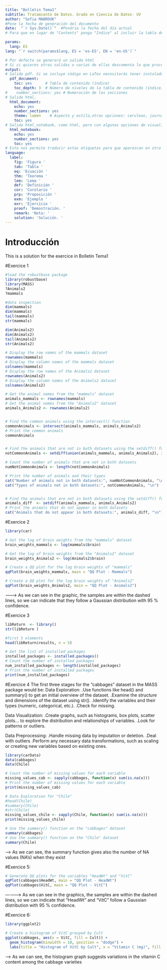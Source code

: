```yaml
---
title: "Bolletin Tema1"
subtitle: Tratamiento de Datos. Grado en Ciencia de Datos- UV
author: "Sofia MABROUK"
#Pone la fecha de generación del documento
date:  "`r Sys.Date()`"  #Pondría la fecha del día actual
# Para que en lugar de "Contents" ponga "Indice" al incluir la tabla de contenido

params:
  lang: ES
lang: "`r switch(params$lang, ES = 'es-ES', EN = 'en-US')`"

# Por defecto se generará un salida html
# Si si quieres otras salidas o varias de ellas descomenta lo que proceda
output:
# Salida pdf. Si se incluye código en LaTex necesitarás tener instalado un compilador de Latex
  pdf_document:
    toc: yes      # Tabla de contenido (índice)
    toc_depth: 3  # Número de niveles de la tabla de contenido (índice) # 1, ##2,###3
#    number_sections: yes # Numeración de las secciones
# Salida html, 
  html_document:
    echo: yes
    number_sections: yes
    theme: lumen    # Aspecto y estilo,otras opciones: cerulean, journal, flatly, darkly, readable, spacelab, united, cosmo, lumen, paper, sandstone, simplex, and yeti 
    toc: yes
# Salida html_notebook, como html, pero con algunas opciones de visualización
  html_notebook:
    echo: yes
    number_sections: yes
    toc: yes
# Esto nos permite traducir estas etiquetas para que aparezcan en otro idioma en caso de que se usen en el documento para referenciar a figuras, tablas, etc
language:
  label:
    fig: 'Figura '
    tab: 'Tabla '
    eq: 'Ecuación '
    thm: 'Teorema '
    lem: 'Lema '
    def: 'Definición '
    cor: 'Corolario '
    prp: 'Proposición '
    exm: 'Ejemplo '
    exr: 'Ejercicio '
    proof: 'Demostración. '
    remark: 'Nota: '
    solution: 'Solución. '
---
```


# Introducción
This is a solution for the exercice in Bolletin Tema1

#Exercice 1

```r
#load the robustbase package
library(robustbase)
library(MASS)
?Animals2
?mammals

#data inspection
dim(mammals)
dim(mammals)
tail(mammals)
str(mammals)

dim(Animals2)
dim(Animals2)
tail(Animals2)
str(Animals2)

# Display the row names of the mammals dataset
rownames(mammals)
# Display the column names of the mammals dataset
colnames(mammals)
# Display the row names of the Animals2 dataset
rownames(Animals2)
# Display the column names of the Animals2 dataset
colnames(Animals2)

# Get the animal names from the "mammals" dataset
animals_mammals <- rownames(mammals)
# Get the animal names from the "Animals2" dataset
animals_Animals2 <- rownames(Animals2)


# Find the common animals using the intersect() function
commonAnimals <- intersect(animals_mammals, animals_Animals2)
# Print the common animals
commonAnimals


# Find the animals that are not in both datasets using the setdiff() function
notCommonAnimals <- setdiff(union(animals_mammals, animals_Animals2), intersect(animals_mammals, animals_Animals2))

# Count the number of animals that are not in both datasets
numNotCommonAnimals <- length(notCommonAnimals)

# Print the number of animals and their types
cat("Number of animals not in both datasets:", numNotCommonAnimals, "\n")
cat("Types of animals not in both datasets:", notCommonAnimals, "\n")


# Find the animals that are not in both datasets using the setdiff() function
animals_diff  <- setdiff(animals_mammals, animals_Animals2)
# Print the animals that do not appear in both datasets
cat("Animals that do not appear in both datasets:", animals_diff, "\n")


```

#Exercice 2
```r
library(car)

# Get the log of brain weights from the "mammals" dataset
brain_weights_mammals <- log(mammals$brain)

# Get the log of brain weights from the "Animals2" dataset
brain_weights_Animals2 <- log(Animals2$brain)

# Create a QQ plot for the log brain weights of "mammals"
qqPlot(brain_weights_mammals, main = "QQ Plot - Mammals")

# Create a QQ plot for the log brain weights of "Animals2"
qqPlot(brain_weights_Animals2, main = "QQ Plot - Animals2")
```
--------> As we can see in the graphic, the samples are within the dashed lines, so
we can indicate that they follow a Gaussian distribution with 95 % confidence.

#Exercice 3
```r
libReturn  <- library()
str(libReturn )

#first 5 elements
head(libReturn$results, n = 5)

# Get the list of installed packages
installed_packages <- installed.packages()
# Count the number of installed packages
num_installed_packages <- length(installed_packages)
# Print the number of installed packages
print(num_installed_packages)
```

#Exercice 4
The first three stages for the "cabbages" dataset in the MASS package would be:
Data Exploration:
    .Use functions like head() and summary() to get an initial overview of the dataset.
    .Examine the structure and dimensions of the dataset using str().
    .Identify the variables and their types (numeric, categorical, etc.).
    .Check for missing.
    
Data Visualization:
     .Create graphs, such as histograms, box plots, scatter plots... to explore the distribution and relationships of variables.
     .Look for patterns or outliers.
     
Data Preprocessing:
      .Handle missing data by imputation or deletion.
      .Deal with outliers
      .Perform any necessary data transformations, such as scaling or creating new variables based on existing ones.
```r
library(carData)
data(cabbages)
data(Chile)

# Count the number of missing values for each variable
missing_values_cab <- sapply(cabbages, function(x) sum(is.na(x)))
# Print the number of missing values for each variable
print(missing_values_cab)

# Data Exploration for "Chile"
#head(Chile)
#summary(Chile)
#str(Chile)
missing_values_chile <- sapply(Chile, function(x) sum(is.na(x)))
print(missing_values_chile)

# Use the summary() function on the "cabbages" dataset
summary(cabbages)
# Use the summary() function on the "Chile" dataset
summary(Chile)

```
-----> As we can see, the summary function gives also the number of NA values (NA's) when they exist

#Exercice 5:
```r
# Generate QQ plots for the variables "HeadWt" and "VitC"
qqPlot(cabbages$HeadWt, main = "QQ Plot - HeadWt")
qqPlot(cabbages$VitC, main = "QQ Plot - VitC")
```

-----------> As we can see in the graphics, the samples are within the dashed lines, so
we can indicate that "HeadWt" and "VitC" follow a Gaussian distribution with 95 % confidence.

#Exercice 6:
```r
library(ggplot2)

# Create a histogram of VitC grouped by Cult
ggplot(cabbages, aes(x = VitC, fill = Cult)) +
  geom_histogram(binwidth = 10, position = "dodge") +
  labs(title = "Histogram of VitC by Cult", x = "Vitamin C (mg)", fill = "Cult")
```
------> As we can see, the histogram graph suggests variations in the vitamin C content among the cabbage varieties
